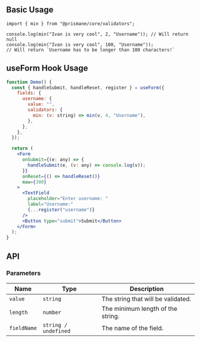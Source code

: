 ## Basic Usage

```tsx
import { min } from "@prismane/core/validators";

console.log(min("Ivan is very cool", 2, "Username")); // Will return null
console.log(min("Ivan is very cool", 100, "Username"));
// Will return `Username has to be longer than 100 characters!`
```

## useForm Hook Usage

```jsx
function Demo() {
  const { handleSubmit, handleReset, register } = useForm({
    fields: {
      username: {
        value: "",
        validators: {
          min: (v: string) => min(v, 4, "Username"),
        },
      },
    },
  });

  return (
    <Form
      onSubmit={(e: any) => {
        handleSubmit(e, (v: any) => console.log(v));
      }}
      onReset={() => handleReset()}
      maw={300}
    >
      <TextField
        placeholder="Enter username: "
        label="Username:"
        {...register("username")}
      />
      <Button type="submit">Submit</Button>
    </Form>
  );
}
```

## API

### Parameters

| Name        | Type                 | Description                        |
| ----------- | -------------------- | ---------------------------------- |
| `value`     | `string`             | The string that will be validated. |
| `length`    | `number`             | The minimum length of the string.  |
| `fieldName` | `string / undefined` | The name of the field.             |
